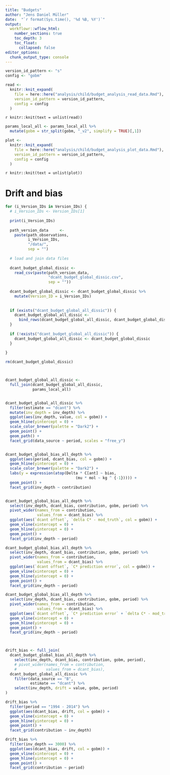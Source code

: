 ```yaml
---
title: "Budgets"
author: "Jens Daniel Müller"
date:  "`r format(Sys.time(), '%d %B, %Y')`"
output: 
  workflowr::wflow_html:
    number_sections: true
    toc_depth: 3
    toc_float:
      collapsed: false
editor_options:
  chunk_output_type: console
---
```


```r

version_id_pattern <- "s"
config <- "gobm"

```



```r


read <-
  knitr::knit_expand(
    file = here::here("analysis/child/budget_analysis_read_data.Rmd"),
    version_id_pattern = version_id_pattern,
    config = config
  )


```

`r knitr::knit(text = unlist(read))`

```r

params_local_all <- params_local_all %>%
  mutate(gobm = str_split(gobm, "_v2", simplify = TRUE)[,1])


```

```r


plot <-
  knitr::knit_expand(
    file = here::here("analysis/child/budget_analysis_plot_data.Rmd"),
    version_id_pattern = version_id_pattern,
    config = config
  )


```

`r knitr::knit(text = unlist(plot))`


# Drift and bias

```r

for (i_Version_IDs in Version_IDs) {
  # i_Version_IDs <- Version_IDs[1]
  
  print(i_Version_IDs)
  
  path_version_data     <-
    paste(path_observations,
          i_Version_IDs,
          "/data/",
          sep = "")
  
  # load and join data files
  
  dcant_budget_global_dissic <-
    read_csv(paste(path_version_data,
                   "dcant_budget_global_dissic.csv",
                   sep = ""))
  
  dcant_budget_global_dissic <- dcant_budget_global_dissic %>%
    mutate(Version_ID = i_Version_IDs)
  
  
  if (exists("dcant_budget_global_all_dissic")) {
    dcant_budget_global_all_dissic <-
      bind_rows(dcant_budget_global_all_dissic, dcant_budget_global_dissic)
  }
  
  if (!exists("dcant_budget_global_all_dissic")) {
    dcant_budget_global_all_dissic <- dcant_budget_global_dissic
  }
   
}

rm(dcant_budget_global_dissic)



dcant_budget_global_all_dissic <-
  full_join(dcant_budget_global_all_dissic,
            params_local_all)


dcant_budget_global_all_dissic %>%
  filter(estimate == "dcant") %>%
  mutate(inv_depth = inv_depth) %>% 
  ggplot(aes(inv_depth, value, col = gobm)) +
  geom_hline(yintercept = 0) +
  scale_color_brewer(palette = "Dark2") +
  geom_point() +
  geom_path() +
  facet_grid(data_source ~ period, scales = "free_y")


dcant_budget_global_bias_all_depth %>%
  ggplot(aes(period, dcant_bias, col = gobm)) +
  geom_hline(yintercept = 0) +
  scale_color_brewer(palette = "Dark2") +
  labs(y = expression(atop(Delta * C[ant] ~ bias,
                               (mu * mol ~ kg ^ {-1})))) +
  geom_point() +
  facet_grid(inv_depth ~ contribution)


dcant_budget_global_bias_all_depth %>%
  select(inv_depth, dcant_bias, contribution, gobm, period) %>%
  pivot_wider(names_from = contribution,
              values_from = dcant_bias) %>% 
  ggplot(aes(`dcant offset`, `delta C* - mod_truth`, col = gobm)) +
  geom_vline(xintercept = 0) +
  geom_hline(yintercept = 0) +
  geom_point() +
  facet_grid(inv_depth ~ period)

dcant_budget_global_bias_all_depth %>%
  select(inv_depth, dcant_bias, contribution, gobm, period) %>%
  pivot_wider(names_from = contribution,
              values_from = dcant_bias) %>% 
  ggplot(aes(`dcant offset`, `C* prediction error`, col = gobm)) +
  geom_vline(xintercept = 0) +
  geom_hline(yintercept = 0) +
  geom_point() +
  facet_grid(inv_depth ~ period)

dcant_budget_global_bias_all_depth %>%
  select(inv_depth, dcant_bias, contribution, gobm, period) %>%
  pivot_wider(names_from = contribution,
              values_from = dcant_bias) %>% 
  ggplot(aes(`dcant offset`, `C* prediction error` + `delta C* - mod_truth`, col = gobm)) +
  geom_vline(xintercept = 0) +
  geom_hline(yintercept = 0) +
  geom_point() +
  facet_grid(inv_depth ~ period)



drift_bias <- full_join(
  dcant_budget_global_bias_all_depth %>%
    select(inv_depth, dcant_bias, contribution, gobm, period),
    # pivot_wider(names_from = contribution,
    #             values_from = dcant_bias),
  dcant_budget_global_all_dissic %>%
    filter(data_source == "B",
           estimate == "dcant") %>%
    select(inv_depth, drift = value, gobm, period)
)

drift_bias %>%
  filter(period == "1994 - 2014") %>% 
  ggplot(aes(dcant_bias, drift, col = gobm)) +
  geom_vline(xintercept = 0) +
  geom_hline(yintercept = 0) +
  geom_point() +
  facet_grid(contribution ~ inv_depth)

drift_bias %>%
  filter(inv_depth == 3000) %>% 
  ggplot(aes(dcant_bias, drift, col = gobm)) +
  geom_vline(xintercept = 0) +
  geom_hline(yintercept = 0) +
  geom_point() +
  facet_grid(contribution ~ period)



```







